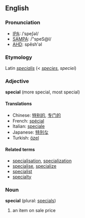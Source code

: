 ==English==
===Pronunciation===
*[[w:IPA|IPA]]: /ˈspeʃəl/
*[[w:SAMPA|SAMPA]]: /"speS@l/
*[[w:AHD|AHD]]: spĕsh'əl

===Etymology===
Latin ''[[specialis]]'' (< ''[[species]]'', ''speciei'')

===Adjective===
'''special''' (more special, most special)


====Translations====
*Chinese: [[特别的]], [[专门的]]
*French: [[spécial]]
*Italian: [[speciale]]
*Japanese: [[特別な]]
*Turkish: [[özel]]

====Related terms====
*[[specialisation]], [[specialization]]
*[[specialise]], [[specialize]]
*[[specialist]]
*[[specialty]]

===Noun===
'''special''' (plural: [[specials]])

# an item on sale price